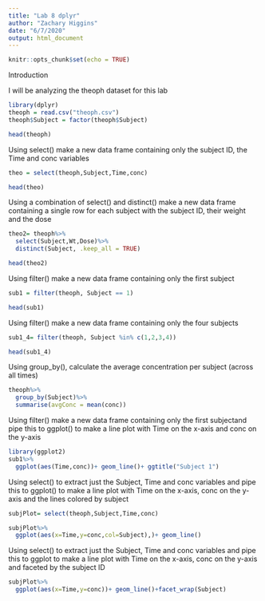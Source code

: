 ```yaml
---
title: "Lab 8 dplyr"
author: "Zachary Higgins"
date: "6/7/2020"
output: html_document
---
```


```r
knitr::opts_chunk$set(echo = TRUE)
```

Introduction

I will be analyzing the theoph dataset for this lab
```R
library(dplyr)
theoph = read.csv("theoph.csv")
theoph$Subject = factor(theoph$Subject)

head(theoph)
```
Using select() make a new data frame containing only the subject ID, the Time and conc variables
```R
theo = select(theoph,Subject,Time,conc)

head(theo)
```
Using a combination of select() and distinct() make a new data frame containing a single row for each subject with the subject ID, their weight and the dose
```R
theo2= theoph%>%
  select(Subject,Wt,Dose)%>%
  distinct(Subject, .keep_all = TRUE)

head(theo2)
```
Using filter() make a new data frame containing only the first subject
```R
sub1 = filter(theoph, Subject == 1)

head(sub1)
```
Using filter() make a new data frame containing only the four subjects
```R
sub1_4= filter(theoph, Subject %in% c(1,2,3,4))

head(sub1_4)
```
Using group_by(), calculate the average concentration per subject (across all times)
```R
theoph%>%
  group_by(Subject)%>%
  summarise(avgConc = mean(conc))
```
Using filter() make a new data frame containing only the first subjectand pipe this to ggplot() to make a line plot with Time on the x-axis and conc on the y-axis
```R
library(ggplot2)
sub1%>%
  ggplot(aes(Time,conc))+ geom_line()+ ggtitle("Subject 1")
```
Using select() to extract just the Subject, Time and conc variables and pipe this to ggplot() to make a line plot with Time on the x-axis, conc on the y-axis and the lines colored by subject
```R
subjPlot= select(theoph,Subject,Time,conc)

subjPlot%>%
  ggplot(aes(x=Time,y=conc,col=Subject),)+ geom_line()
```
Using select() to extract just the Subject, Time and conc variables and pipe this to ggplot to make a line plot with Time on the x-axis, conc on the y-axis and faceted by the subject ID
```R
subjPlot%>%
  ggplot(aes(x=Time,y=conc))+ geom_line()+facet_wrap(Subject)
```
